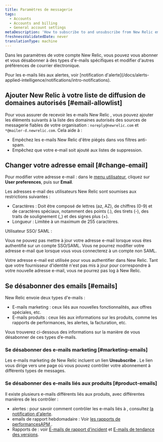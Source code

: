 ```yaml
---
title: Paramètres de messagerie
tags:
  - Accounts
  - Accounts and billing
  - General account settings
metaDescription: 'How to subscribe to and unsubscribe from New Relic emails, and change your email address.'
freshnessValidatedDate: never
translationType: machine
---
```


Dans les paramètres de votre compte New Relic, vous pouvez vous abonner et vous désabonner à des types d&apos;e-mails spécifiques et modifier d&apos;autres préférences de courrier électronique.

<Callout variant="tip">
  Pour les e-mails liés aux alertes, voir [notification d&apos;alerte](/docs/alerts-applied-intelligence/notifications/intro-notifications).
</Callout>

## Ajouter New Relic à votre liste de diffusion de domaines autorisés [#email-allowlist]

Pour vous assurer de recevoir les e-mails New Relic , vous pouvez ajouter les éléments suivants à la liste des domaines autorisés des sources de messagerie fiables de votre organisation : `noreply@newrelic.com` et `*@mailer-d.newrelic.com`. Cela aide à :

* Empêchez les e-mails New Relic d&apos;être piégés dans vos filtres anti-spam.
* Empêchez que votre e-mail soit ajouté aux listes de suppression.

## Changer votre adresse email [#change-email]

Pour modifier votre adresse e-mail : dans le [menu utilisateur](/docs/accounts/accounts-billing/general-account-settings/intro-account-settings), cliquez sur <DNT>**User preferences**</DNT>, puis sur <DNT>**Email**</DNT>.

Les adresses e-mail des utilisateurs New Relic sont soumises aux restrictions suivantes :

* Caractères : Doit être composé de lettres (az, AZ), de chiffres (0-9) et de caractères spéciaux, notamment des points (.), des tirets (-), des traits de soulignement (\_) et des signes plus (+).
* Longueur : Limitée à un maximum de 255 caractères.

<Callout variant="tip">
  Utilisateur SSO/ SAML :

  Vous ne pouvez pas mettre à jour votre adresse e-mail lorsque vous êtes authentifié sur un compte SSO/SAML. Vous ne pourrez modifier votre adresse e-mail que lorsque vous vous connecterez à un compte non SAML.

  Votre adresse e-mail est utilisée pour vous authentifier dans New Relic. Tant que votre fournisseur d&apos;identité n&apos;est pas mis à jour pour correspondre à votre nouvelle adresse e-mail, vous ne pourrez pas log à New Relic.
</Callout>

## Se désabonner des emails [#emails]

New Relic envoie deux types d&apos;e-mails :

* E-mails marketing : ceux liés aux nouvelles fonctionnalités, aux offres spéciales, etc.
* E-mails produits : ceux liés aux informations sur les produits, comme les rapports de performances, les alertes, la facturation, etc.

Vous trouverez ci-dessous des informations sur la manière de vous désabonner de ces types d’e-mails.

### Se désabonner des e-mails marketing [#marketing-emails]

Les e-mails marketing de New Relic incluent un lien <DNT>**Unsubscribe**</DNT> . Le lien vous dirige vers une page où vous pouvez contrôler votre abonnement à différents types de messages.

### Se désabonner des e-mails liés aux produits [#product-emails]

Il existe plusieurs e-mails différents liés aux produits, avec différentes manières de les contrôler :

* alertes : pour savoir comment contrôler les e-mails liés à <InlinePopover type="alerts" />, consultez [la notification d&apos;alerte](/docs/alerts-applied-intelligence/notifications/intro-notifications).
* <InlinePopover type="apm" />emails de rapport hebdomadaire : Voir [les rapports de performancesAPM ](/docs/apm/reports/other-performance-analysis/weekly-performance-report#opting_out).
* Rapports de <InlinePopover type="mobile" />: voir [E-mails de rapport d&apos;incident](/docs/mobile-monitoring/mobile-monitoring-ui/crashes/receive-crash-notifications-email) et [E-mails de tendance des versions](/docs/mobile-monitoring/mobile-monitoring-ui/mobile-app-pages/version-trends-compare-user-adoption-metrics-performance).